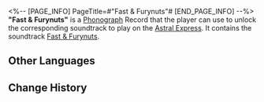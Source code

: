 <%-- [PAGE_INFO]
PageTitle=#"Fast & Furynuts"#
[END_PAGE_INFO] --%>
{{Item Infobox
|id          = 210330
|image       = Item Fast & Furynuts.png
|type        = Disk
|invCategory = Valuables
|rarity      = 3
|effect      = 
|description = A record that can be played on the Express' phonograph. It might be a chance acquisition or a gift from someone else. All sorts of memories surge up when the music plays &mdash; the smiles, encounters, touches, and the excitement of battle. Maybe that is why people still collect records even as society rapidly advances.<br />The current record contains the track "Fast & Furynuts."
}}
{{Description|''"Go, go, go, go!"''}}
'''"Fast & Furynuts"''' is a [[Phonograph]] Record that the player can use to unlock the corresponding soundtrack to play on the [[Astral Express]]. It contains the soundtrack [[Fast & Furynuts]].

==Other Languages==
{{Other Languages
|en   = "Fast & Furynuts"
|zhs  = 《速度与坚果》
|zht  = 《堅果關頭》
|ja   = 『ナッツ・スピード』
|ko   = ≪견과의 질주≫
|es   = Rápido y nuezoso
|fr   = «&nbsp;Fast & Furynuts&nbsp;»
|ru   = Fast & Furynuts
|th   = "Fast & Furynuts"
|vi   = "Tốc Độ Và Quả Hạch"
|de   = „Fast & Furinuss“
|id   = "Fast & Furynuts"
|pt   = "Fast & Furynuts"
}}

==Change History==
{{Change History|2.2}}